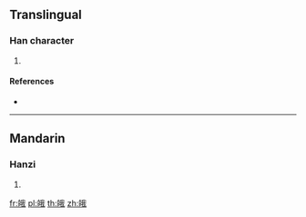 {{character info/new}}
==Translingual==

===Han character===
{{Han char|rn=106|rad=白|as=07|sn=12|four=23650|canj=HAHQI}}

# {{defn|Han|sort=白07}}

====References====
* {{Han ref|kx=0788.130|dkj=22731|dj=1203.050|hdz=42649.090|uh=7692|ud=30354|bh=DAB8|bd=55992}}

----

==Mandarin==

===Hanzi===
{{cmn-hanzi|pin=[[é]] ([[e2]])|wg=o<sup>2</sup>}}

# {{defn|lang=cmn|sort=白07}}

[[fr:皒]]
[[pl:皒]]
[[th:皒]]
[[zh:皒]]